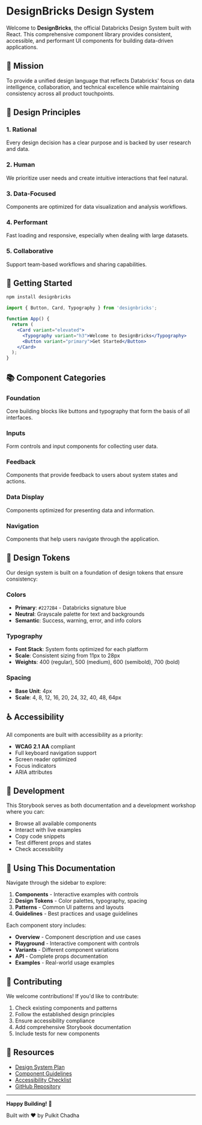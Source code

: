 
<Meta title="DesignBricks/Introduction" />

# DesignBricks Design System

Welcome to **DesignBricks**, the official Databricks Design System built with React. This comprehensive component library provides consistent, accessible, and performant UI components for building data-driven applications.

## 🎯 Mission

To provide a unified design language that reflects Databricks' focus on data intelligence, collaboration, and technical excellence while maintaining consistency across all product touchpoints.

## 🎨 Design Principles

### 1. Rational
Every design decision has a clear purpose and is backed by user research and data.

### 2. Human
We prioritize user needs and create intuitive interactions that feel natural.

### 3. Data-Focused
Components are optimized for data visualization and analysis workflows.

### 4. Performant
Fast loading and responsive, especially when dealing with large datasets.

### 5. Collaborative
Support team-based workflows and sharing capabilities.

## 🚀 Getting Started

```bash
npm install designbricks
```

```jsx
import { Button, Card, Typography } from 'designbricks';

function App() {
  return (
    <Card variant="elevated">
      <Typography variant="h3">Welcome to DesignBricks</Typography>
      <Button variant="primary">Get Started</Button>
    </Card>
  );
}
```

## 📚 Component Categories

### Foundation
Core building blocks like buttons and typography that form the basis of all interfaces.

### Inputs
Form controls and input components for collecting user data.

### Feedback
Components that provide feedback to users about system states and actions.

### Data Display
Components optimized for presenting data and information.

### Navigation
Components that help users navigate through the application.

## 🎨 Design Tokens

Our design system is built on a foundation of design tokens that ensure consistency:

### Colors
- **Primary**: `#2272B4` - Databricks signature blue
- **Neutral**: Grayscale palette for text and backgrounds
- **Semantic**: Success, warning, error, and info colors

### Typography
- **Font Stack**: System fonts optimized for each platform
- **Scale**: Consistent sizing from 11px to 28px
- **Weights**: 400 (regular), 500 (medium), 600 (semibold), 700 (bold)

### Spacing
- **Base Unit**: 4px
- **Scale**: 4, 8, 12, 16, 20, 24, 32, 40, 48, 64px

## ♿ Accessibility

All components are built with accessibility as a priority:
- **WCAG 2.1 AA** compliant
- Full keyboard navigation support
- Screen reader optimized
- Focus indicators
- ARIA attributes

## 🔧 Development

This Storybook serves as both documentation and a development workshop where you can:
- Browse all available components
- Interact with live examples
- Copy code snippets
- Test different props and states
- Check accessibility

## 📖 Using This Documentation

Navigate through the sidebar to explore:
1. **Components** - Interactive examples with controls
2. **Design Tokens** - Color palettes, typography, spacing
3. **Patterns** - Common UI patterns and layouts
4. **Guidelines** - Best practices and usage guidelines

Each component story includes:
- **Overview** - Component description and use cases
- **Playground** - Interactive component with controls
- **Variants** - Different component variations
- **API** - Complete props documentation
- **Examples** - Real-world usage examples

## 🤝 Contributing

We welcome contributions! If you'd like to contribute:
1. Check existing components and patterns
2. Follow the established design principles
3. Ensure accessibility compliance
4. Add comprehensive Storybook documentation
5. Include tests for new components

## 📝 Resources

- [Design System Plan](/docs/design-system-plan.md)
- [Component Guidelines](/docs/component-guidelines.md)
- [Accessibility Checklist](/docs/accessibility.md)
- [GitHub Repository](https://github.com/databricks/designbricks)

---

**Happy Building!** 🚀

Built with ❤️ by Pulkit Chadha